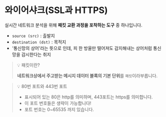 # 와이어샤크(SSL과 HTTPS)

실시간 네트워크 분석을 위해 **패킷 교환 과정을 포착하는 도구** 중 하나입니다.

* `source (src)` : 출발지
* `destination (dst)` : 목적지
* '통신망의 상어'라는 뜻으로 인데, 피 한 방울만 떨어져도 감지해내는 상어처럼 통신망을 감시한다는 취지

> 💡 패킷이란? 
>
> **네트워크상에서 주고받는 메시지 데이터 블록의 기본 단위**를 `패킷`이라부릅니다.

> 💡 80번 포트와 443번 포트
>
> * 표시되어 있는 80은 http를 의미하며, 443포트는 https를 의미합니다.
> * 이 포트 번호들은 생략이 가능합니다!
> * 포트 번호는 0~65535 까지 있습니다.